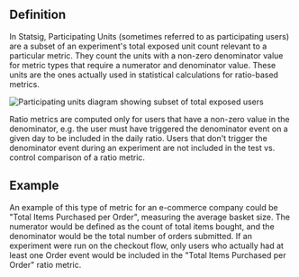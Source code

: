 ## Definition

In Statsig, Participating Units (sometimes referred to as participating users) are a subset of an experiment's total exposed unit count relevant to a particular metric. They count the units with a non-zero denominator value for metric types that require a numerator and denominator value. These units are the ones actually used in statistical calculations for ratio-based metrics.

<Frame>
  <img src="/images/experiments/participating_units.png" alt="Participating units diagram showing subset of total exposed users" />
</Frame>

Ratio metrics are computed only for users that have a non-zero value in the denominator, e.g. the user must have triggered the denominator event on a given day to be included in the daily ratio. Users that don't trigger the denominator event during an experiment are not included in the test vs. control comparison of a ratio metric.

## Example

An example of this type of metric for an e-commerce company could be "Total Items Purchased per Order", measuring the average basket size. The numerator would be defined as the count of total items bought, and the denominator would be the total number of orders submitted. If an experiment were run on the checkout flow, only users who actually had at least one Order event would be included in the "Total Items Purchased per Order" ratio metric.

